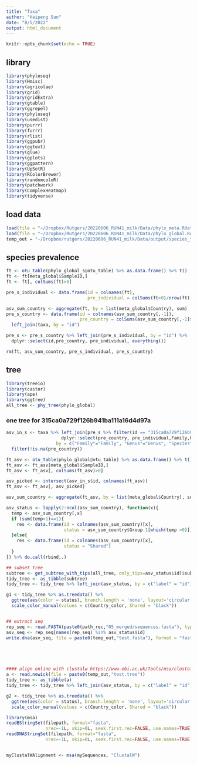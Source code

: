 ```yaml
---
title: "Taxa"
author: "Haipeng Sun"
date: "8/5/2022"
output: html_document
---
```


```r
knitr::opts_chunk$set(echo = TRUE)
```

## library
```r
library(phyloseq)
library(Hmisc)
library(agricolae)
library(grid)
library(gridExtra)
library(gtable)
library(ggrepel)
library(phyloseq)
library(usedist)
library(purrr)
library(furrr)
library(rlist)
library(ggpubr)
library(ggtext)
library(glue)
library(gplots)
library(ggpattern)
library(UpSetR)
library(RColorBrewer)
library(randomcoloR)
library(patchwork)
library(ComplexHeatmap)
library(tidyverse)
```

## load data
```r
load(file = "~/Dropbox/Rutgers/20220606_RUN41_milk/Data/phylo_meta.Rdata")
load(file = "~/Dropbox/Rutgers/20220606_RUN41_milk/Data/phylo_global.Rdata")
temp_out = "~/Dropbox/rutgers/20220606_RUN41_milk/Data/output/species_tree/"
```


## species prevalence 
```r
ft <- otu_table(phylo_global_s@otu_table) %>% as.data.frame() %>% t()
ft <- ft[meta_global$SampleID,]
ft <- ft[, colSums(ft)>0]

pre_s_individual <- data.frame(id = colnames(ft),
                               pre_individual = colSums(ft>0)/nrow(ft))

asv_sum_country <- aggregate(ft, by = list(meta_global$Country), sum)
pre_s_country <- data.frame(id = colnames(asv_sum_country[,-1]),
                            pre_country = colSums(asv_sum_country[,-1]>0)/nrow(asv_sum_country)) %>% 
  left_join(taxa, by = "id")

pre_s <- pre_s_country %>% left_join(pre_s_individual, by = "id") %>% 
  dplyr::select(id,pre_country, pre_individual, everything())

rm(ft, asv_sum_country, pre_s_individual, pre_s_country)
```

## tree 
```r
library(treeio)
library(castor)
library(ape)
library(ggtree)
all_tree <- phy_tree(phylo_global)
```

### one tree for 315ca0a729f126b941ba111a16d4d97a
```r
asv_in_s <- taxa %>% left_join(pre_s %>% filter(id == "315ca0a729f126b941ba111a16d4d97a") %>% 
                     dplyr::select(pre_country, pre_individual,Family,Genus, Species ), 
                   by = c("Family"="Family", "Genus"="Genus", "Species"="Species")) %>% 
  filter(!is.na(pre_country))

ft_asv <- otu_table(phylo_global@otu_table) %>% as.data.frame() %>% t()
ft_asv <- ft_asv[meta_global$SampleID,]
ft_asv <- ft_asv[, colSums(ft_asv)>0]

asv_picked <- intersect(asv_in_s$id, colnames(ft_asv))
ft_asv <- ft_asv[, asv_picked]

asv_sum_country <- aggregate(ft_asv, by = list(meta_global$Country), sum)

asv_status <- lapply(2:ncol(asv_sum_country), function(x){
  temp <- asv_sum_country[,x]
  if (sum(temp>1)==1){
    res <- data.frame(id = colnames(asv_sum_country)[x], 
                      status = asv_sum_country$Group.1[which(temp >0)])
  }else{
    res <- data.frame(id = colnames(asv_sum_country)[x], 
                      status = "Shared")
  }
}) %>% do.call(rbind,.)

## subset tree
subtree <- get_subtree_with_tips(all_tree, only_tips=asv_status$id)$subtree
tidy_tree <- as_tibble(subtree) 
tidy_tree <- tidy_tree %>% left_join(asv_status, by = c("label" = "id"))

g1 <- tidy_tree %>% as.treedata() %>% 
  ggtree(aes(color = status), branch.length = 'none', layout='circular') +
  scale_color_manual(values = c(Country_color, Shared = "black")) 


## extract seq
rep_seq <- read.FASTA(paste0(path_rec,"05_merged/sequences.fasta"), type = "DNA")
asv_seq <- rep_seq[names(rep_seq) %in% asv_status$id]
write.dna(asv_seq, file = paste0(temp_out,"test.fasta"), format = "fasta")





#### align online with clustalw https://www.ebi.ac.uk/Tools/msa/clustalo/
a <- read.newick(file = paste0(temp_out,"test.tree"))
tidy_tree <- as_tibble(a) 
tidy_tree <- tidy_tree %>% left_join(asv_status, by = c("label" = "id"))

g2 <- tidy_tree %>% as.treedata() %>% 
  ggtree(aes(color = status), branch.length = 'none', layout='circular') +
  scale_color_manual(values = c(Country_color, Shared = "black")) 


```


```r
library(msa)
readBStringSet(filepath, format="fasta",
               nrec=-1L, skip=0L, seek.first.rec=FALSE, use.names=TRUE)
readDNAStringSet(filepath, format="fasta",
               nrec=-1L, skip=0L, seek.first.rec=FALSE, use.names=TRUE)


myClustalWAlignment <- msa(mySequences, "ClustalW")





```







